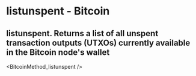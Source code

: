 # listunspent - Bitcoin

## listunspent. Returns a list of all unspent transaction outputs (UTXOs) currently available in the Bitcoin node's wallet


<BitcoinMethod_listunspent />
